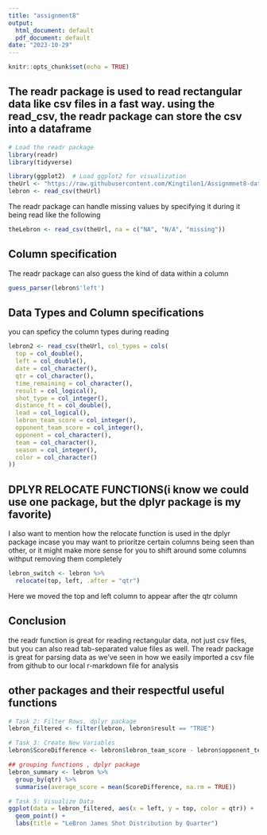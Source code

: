 ```yaml
---
title: "assignment8"
output:
  html_document: default
  pdf_document: default
date: "2023-10-29"
---
```


```r
knitr::opts_chunk$set(echo = TRUE)
```

## The readr package is used to read rectangular data like csv files in a fast way. using the read_csv, the readr package can store the csv into a dataframe
```r
# Load the readr package
library(readr)
library(tidyverse)

library(ggplot2)  # Load ggplot2 for visualization
theUrl <- "https://raw.githubusercontent.com/Kingtilon1/Assignmnet8-data607/main/1_lebron_james_shot_chart_1_2023.csv"
lebron <- read_csv(theUrl)
```
The readr package can handle missing values by specifying it during it being read like the following 
```r
theLebron <- read_csv(theUrl, na = c("NA", "N/A", "missing"))
```

## Column specification
The readr package can also guess the kind of data within a column
```r
guess_parser(lebron$'left')

```
## Data Types and Column specifications
you can speficy the column types during reading
```r
lebron2 <- read_csv(theUrl, col_types = cols(
  top = col_double(),
  left = col_double(),
  date = col_character(),
  qtr = col_character(),
  time_remaining = col_character(),
  result = col_logical(),
  shot_type = col_integer(),
  distance_ft = col_double(),
  lead = col_logical(),
  lebron_team_score = col_integer(),
  opponent_team_score = col_integer(),
  opponent = col_character(),
  team = col_character(),
  season = col_integer(),
  color = col_character()
))
```

## DPLYR RELOCATE FUNCTIONS(i know we could use one package, but the dplyr package is my favorite)
I also want to mention how the relocate function is used in the dplyr package incase you may want to prioritze certain columns being seen than other, or it might make more sense for you to shift around some columns withput removing them completely

```r
lebron_switch <- lebron %>%
  relocate(top, left, .after = "qtr")
```

Here we moved the top and left column to appear after the qtr column

## Conclusion
the readr function is great for reading rectangular data, not just csv files, but you can also read tab-separated value files as well. The readr package is great for parsing data as we've seen in how we easily imported a csv file from github to our local r-markdown file for analysis

## other packages and their respectful useful functions
```r

# Task 2: Filter Rows, dplyr package
lebron_filtered <- filter(lebron, lebron$result == "TRUE")

# Task 3: Create New Variables
lebron$ScoreDifference <- lebron$lebron_team_score - lebron$opponent_team_score
```

```r
## grouping functions , dplyr package
lebron_summary <- lebron %>%
  group_by(qtr) %>%
  summarise(average_score = mean(ScoreDifference, na.rm = TRUE))

# Task 5: Visualize Data
ggplot(data = lebron_filtered, aes(x = left, y = top, color = qtr)) +
  geom_point() +
  labs(title = "LeBron James Shot Distribution by Quarter")

```